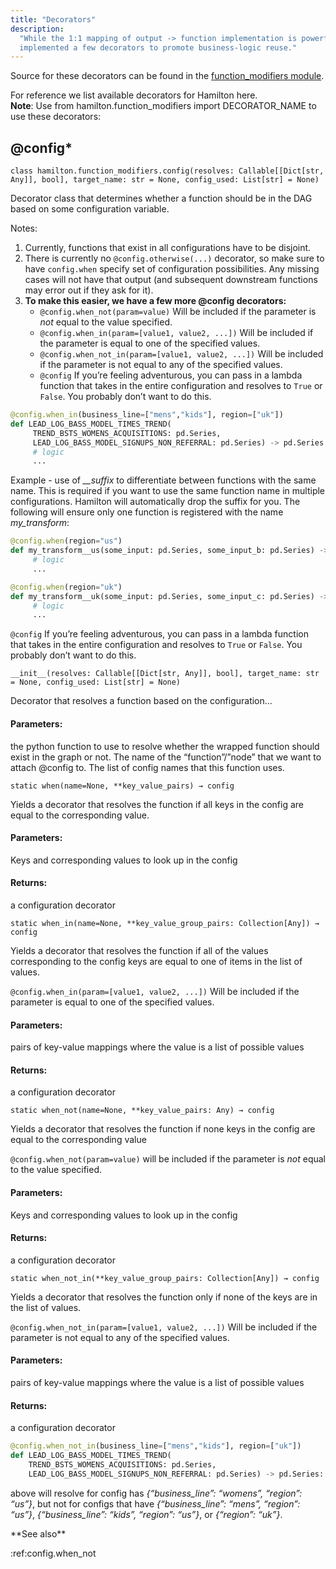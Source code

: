 ```yaml
---
title: "Decorators"
description:
  "While the 1:1 mapping of output -> function implementation is powerful, we’ve
  implemented a few decorators to promote business-logic reuse."
---
```


Source for these decorators can be found in the
[function_modifiers module](https://github.com/dagworks-inc/hamilton/tree/main/hamilton/function_modifiers).

For reference we list available decorators for Hamilton here. <br /> **Note**:
Use from hamilton.function_modifiers import DECORATOR_NAME to use these
decorators:

## @config\*

```
class hamilton.function_modifiers.config(resolves: Callable[[Dict[str, Any]], bool], target_name: str = None, config_used: List[str] = None)
```

Decorator class that determines whether a function should be in the DAG based on
some configuration variable.

Notes:

1. Currently, functions that exist in all configurations have to be disjoint.
2. There is currently no `@config.otherwise(...)` decorator, so make sure to
   have `config.when` specify set of configuration possibilities. Any missing
   cases will not have that output (and subsequent downstream functions may
   error out if they ask for it).
3. **To make this easier, we have a few more @config decorators:**
   - `@config.when_not(param=value)` Will be included if the parameter is _not_
     equal to the value specified.
   - `@config.when_in(param=[value1, value2, ...])` Will be included if the
     parameter is equal to one of the specified values.
   - `@config.when_not_in(param=[value1, value2, ...])` Will be included if the
     parameter is not equal to any of the specified values.
   - `@config` If you’re feeling adventurous, you can pass in a lambda function
     that takes in the entire configuration and resolves to `True` or `False`.
     You probably don’t want to do this.

```py Example
@config.when_in(business_line=["mens","kids"], region=["uk"])
def LEAD_LOG_BASS_MODEL_TIMES_TREND(
     TREND_BSTS_WOMENS_ACQUISITIONS: pd.Series,
     LEAD_LOG_BASS_MODEL_SIGNUPS_NON_REFERRAL: pd.Series) -> pd.Series:
     # logic
     ...
```

Example - use of _\_\_suffix_ to differentiate between functions with the same
name. This is required if you want to use the same function name in multiple
configurations. Hamilton will automatically drop the suffix for you. The
following will ensure only one function is registered with the name
_my_transform_:

```py
@config.when(region="us")
def my_transform__us(some_input: pd.Series, some_input_b: pd.Series) -> pd.Series:
     # logic
     ...

@config.when(region="uk")
def my_transform__uk(some_input: pd.Series, some_input_c: pd.Series) -> pd.Series:
     # logic
     ...
```

`@config` If you’re feeling adventurous, you can pass in a lambda function that
takes in the entire configuration and resolves to `True` or `False`. You
probably don’t want to do this.

```
__init__(resolves: Callable[[Dict[str, Any]], bool], target_name: str = None, config_used: List[str] = None)
```

Decorator that resolves a function based on the configuration…

#### Parameters:

<ParamField body="resolves" required>
  the python function to use to resolve whether the wrapped function should
  exist in the graph or not.
</ParamField>

<ParamField body="target_name">
  The name of the “function”/”node” that we want to attach @config to.
</ParamField>

<ParamField body="config_used">
  The list of config names that this function uses.
</ParamField>

```
static when(name=None, **key_value_pairs) → config
```

Yields a decorator that resolves the function if all keys in the config are
equal to the corresponding value.

#### Parameters:

<ParamField body="key_value_pairs">
  Keys and corresponding values to look up in the config
</ParamField>

#### Returns:

a configuration decorator

```
static when_in(name=None, **key_value_group_pairs: Collection[Any]) → config
```

Yields a decorator that resolves the function if all of the values corresponding
to the config keys are equal to one of items in the list of values.

`@config.when_in(param=[value1, value2, ...])` Will be included if the parameter
is equal to one of the specified values.

#### Parameters:

<ParamField body="key_value_group_pairs">
  pairs of key-value mappings where the value is a list of possible values
</ParamField>

#### Returns:

a configuration decorator

```
static when_not(name=None, **key_value_pairs: Any) → config
```

Yields a decorator that resolves the function if none keys in the config are
equal to the corresponding value

`@config.when_not(param=value)` will be included if the parameter is _not_ equal
to the value specified.

#### Parameters:

<ParamField body="key_value_pairs">
  Keys and corresponding values to look up in the config
</ParamField>

#### Returns:

a configuration decorator

```
static when_not_in(**key_value_group_pairs: Collection[Any]) → config
```

Yields a decorator that resolves the function only if none of the keys are in
the list of values.

`@config.when_not_in(param=[value1, value2, ...])` Will be included if the
parameter is not equal to any of the specified values.

#### Parameters:

<ParamField body="key_value_group_pairs">
  pairs of key-value mappings where the value is a list of possible values
</ParamField>

#### Returns:

a configuration decorator

```py
@config.when_not_in(business_line=["mens","kids"], region=["uk"])
def LEAD_LOG_BASS_MODEL_TIMES_TREND(
    TREND_BSTS_WOMENS_ACQUISITIONS: pd.Series,
    LEAD_LOG_BASS_MODEL_SIGNUPS_NON_REFERRAL: pd.Series) -> pd.Series:
```

above will resolve for config has _\{“business_line”: “womens”, “region”:
“us”\}_, but not for configs that have _\{“business_line”: “mens”, “region”:
“us”\}_, _\{“business_line”: “kids”, “region”: “us”\}_, or _\{“region”: “uk”\}_.

<Note>
**See also**

:ref:config.when_not

</Note>
